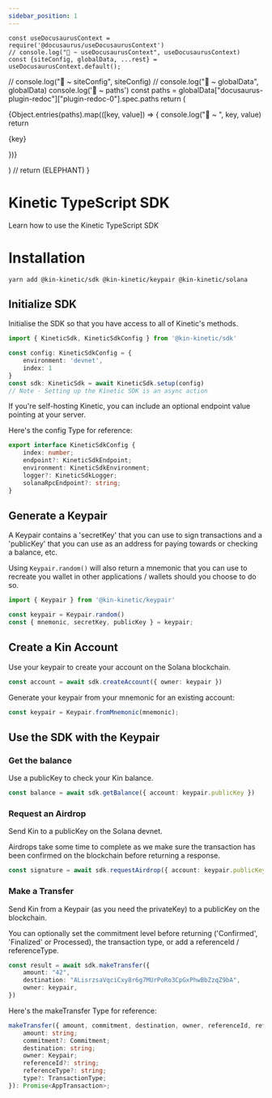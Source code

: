 ```yaml
---
sidebar_position: 1
---
```


    const useDocusaurusContext = require('@docusaurus/useDocusaurusContext')
    // console.log("🚀 ~ useDocusaurusContext", useDocusaurusContext)
    const {siteConfig, globalData, ...rest} = useDocusaurusContext.default();
//   console.log("🚀 ~ siteConfig", siteConfig)
//   console.log("🚀 ~ globalData", globalData)
  console.log('🚀 ~ paths')
  const paths = globalData["docusaurus-plugin-redoc"]["plugin-redoc-0"].spec.paths
  return (<div>
    {Object.entries(paths).map(([key, value]) => {
        console.log("🚀 ~ ", key,  value)
        return <p key={key}>{key}</p>
    })}
  </div>)
    // return (<span>ELEPHANT</span>)
}

<API />

# Kinetic TypeScript SDK

Learn how to use the Kinetic TypeScript SDK


# Installation

```shell
yarn add @kin-kinetic/sdk @kin-kinetic/keypair @kin-kinetic/solana 
```

## Initialize SDK

Initialise the SDK so that you have access to all of Kinetic's methods.
```ts
import { KineticSdk, KineticSdkConfig } from '@kin-kinetic/sdk'

const config: KineticSdkConfig = {
	environment: 'devnet',
	index: 1
}
const sdk: KineticSdk = await KineticSdk.setup(config)
// Note - Setting up the Kinetic SDK is an async action
```
If you're self-hosting Kinetic, you can include an optional endpoint value pointing at your server.

Here's the config Type for reference: 
```ts
export interface KineticSdkConfig {
    index: number;
    endpoint?: KineticSdkEndpoint;
    environment: KineticSdkEnvironment;
    logger?: KineticSdkLogger;
    solanaRpcEndpoint?: string;
}
```

## Generate a Keypair

A Keypair contains a 'secretKey' that you can use to sign transactions and a 'publicKey' that you can use as an address for paying towards or checking a balance, etc.

Using `Keypair.random()` will also return a mnemonic that you can use to recreate you wallet in other applications / wallets should you choose to do so.
```ts
import { Keypair } from '@kin-kinetic/keypair'

const keypair = Keypair.random()
const { mnemonic, secretKey, publicKey } = keypair;
```
## Create a Kin Account
Use your keypair to create your account on the Solana blockchain.
```ts
const account = await sdk.createAccount({ owner: keypair })
```
Generate your keypair from your mnemonic for an existing account:
```ts
const keypair = Keypair.fromMnemonic(mnemonic);
```

## Use the SDK with the Keypair

### Get the balance
Use a publicKey to check your Kin balance.

```ts
const balance = await sdk.getBalance({ account: keypair.publicKey })
```

### Request an Airdrop
Send Kin to a publicKey on the Solana devnet.

Airdrops take some time to complete as we make sure the transaction has been confirmed on the blockchain before returning a response. 

```ts
const signature = await sdk.requestAirdrop({ account: keypair.publicKey, amount: '1000' })
```

### Make a Transfer
Send Kin from a Keypair (as you need the privateKey) to a publicKey on the blockchain.

You can optionally set the commitment level before returning ('Confirmed', 'Finalized' or Processed), the transaction type, or add a referenceId / referenceType. 

```ts
const result = await sdk.makeTransfer({
  	amount: "42",
	destination: "ALisrzsaVqciCxy8r6g7MUrPoRo3CpGxPhwBbZzqZ9bA",
	owner: keypair,
})
```
Here's the makeTransfer Type for reference: 
```ts
makeTransfer({ amount, commitment, destination, owner, referenceId, referenceType, type, }: {
    amount: string;
    commitment?: Commitment;
    destination: string;
    owner: Keypair;
    referenceId?: string;
    referenceType?: string;
    type?: TransactionType;
}): Promise<AppTransaction>;
```
